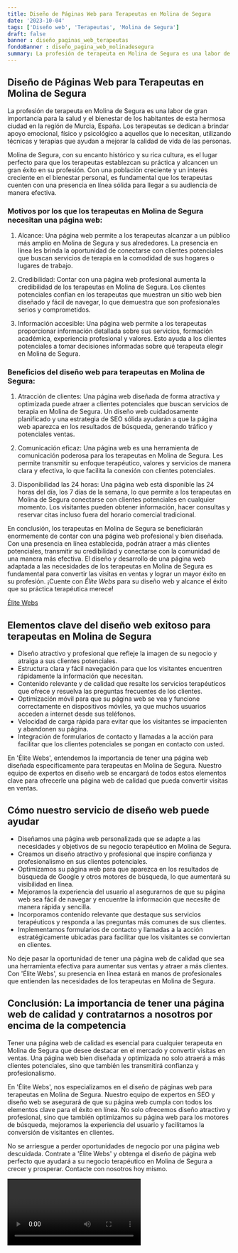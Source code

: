```yaml
---
title: Diseño de Páginas Web para Terapeutas en Molina de Segura
date: '2023-10-04'
tags: ['Diseño web', 'Terapeutas', 'Molina de Segura']
draft: false
banner : diseño_paginas_web_terapeutas
fondoBanner : diseño_pagina_web_molinadesegura
summary: La profesión de terapeuta en Molina de Segura es una labor de gran importancia para la salud y el bienestar de los habitantes de esta hermosa ciudad en la región de Murcia, España. Los terapeutas se dedican a brindar apoyo emocional, físico y psicológico a aquellos que lo necesitan, utilizando técnicas y terapias que ayudan a mejorar la calidad de vida de las personas.
---
```


## Diseño de Páginas Web para Terapeutas en Molina de Segura

La profesión de terapeuta en Molina de Segura es una labor de gran importancia para la salud y el bienestar de los habitantes de esta hermosa ciudad en la región de Murcia, España. Los terapeutas se dedican a brindar apoyo emocional, físico y psicológico a aquellos que lo necesitan, utilizando técnicas y terapias que ayudan a mejorar la calidad de vida de las personas.

Molina de Segura, con su encanto histórico y su rica cultura, es el lugar perfecto para que los terapeutas establezcan su práctica y alcancen un gran éxito en su profesión. Con una población creciente y un interés creciente en el bienestar personal, es fundamental que los terapeutas cuenten con una presencia en línea sólida para llegar a su audiencia de manera efectiva.

### Motivos por los que los terapeutas en Molina de Segura necesitan una página web:

1. Alcance: Una página web permite a los terapeutas alcanzar a un público más amplio en Molina de Segura y sus alrededores. La presencia en línea les brinda la oportunidad de conectarse con clientes potenciales que buscan servicios de terapia en la comodidad de sus hogares o lugares de trabajo.

2. Credibilidad: Contar con una página web profesional aumenta la credibilidad de los terapeutas en Molina de Segura. Los clientes potenciales confían en los terapeutas que muestran un sitio web bien diseñado y fácil de navegar, lo que demuestra que son profesionales serios y comprometidos.

3. Información accesible: Una página web permite a los terapeutas proporcionar información detallada sobre sus servicios, formación académica, experiencia profesional y valores. Esto ayuda a los clientes potenciales a tomar decisiones informadas sobre qué terapeuta elegir en Molina de Segura.

### Beneficios del diseño web para terapeutas en Molina de Segura:

1. Atracción de clientes: Una página web diseñada de forma atractiva y optimizada puede atraer a clientes potenciales que buscan servicios de terapia en Molina de Segura. Un diseño web cuidadosamente planificado y una estrategia de SEO sólida ayudarán a que la página web aparezca en los resultados de búsqueda, generando tráfico y potenciales ventas.

2. Comunicación eficaz: Una página web es una herramienta de comunicación poderosa para los terapeutas en Molina de Segura. Les permite transmitir su enfoque terapéutico, valores y servicios de manera clara y efectiva, lo que facilita la conexión con clientes potenciales.

3. Disponibilidad las 24 horas: Una página web está disponible las 24 horas del día, los 7 días de la semana, lo que permite a los terapeutas en Molina de Segura conectarse con clientes potenciales en cualquier momento. Los visitantes pueden obtener información, hacer consultas y reservar citas incluso fuera del horario comercial tradicional.

En conclusión, los terapeutas en Molina de Segura se beneficiarán enormemente de contar con una página web profesional y bien diseñada. Con una presencia en línea establecida, podrán atraer a más clientes potenciales, transmitir su credibilidad y conectarse con la comunidad de una manera más efectiva. El diseño y desarrollo de una página web adaptada a las necesidades de los terapeutas en Molina de Segura es fundamental para convertir las visitas en ventas y lograr un mayor éxito en su profesión. ¡Cuente con *Élite Webs* para su diseño web y alcance el éxito que su práctica terapéutica merece!

[Élite Webs](https://www.elitewebs.es/)

<GifSeo />

<Cta />

## Elementos clave del diseño web exitoso para terapeutas en Molina de Segura

- Diseño atractivo y profesional que refleje la imagen de su negocio y atraiga a sus clientes potenciales.
- Estructura clara y fácil navegación para que los visitantes encuentren rápidamente la información que necesitan.
- Contenido relevante y de calidad que resalte los servicios terapéuticos que ofrece y resuelva las preguntas frecuentes de los clientes.
- Optimización móvil para que su página web se vea y funcione correctamente en dispositivos móviles, ya que muchos usuarios acceden a internet desde sus teléfonos.
- Velocidad de carga rápida para evitar que los visitantes se impacienten y abandonen su página.
- Integración de formularios de contacto y llamadas a la acción para facilitar que los clientes potenciales se pongan en contacto con usted.

En 'Élite Webs', entendemos la importancia de tener una página web diseñada específicamente para terapeutas en Molina de Segura. Nuestro equipo de expertos en diseño web se encargará de todos estos elementos clave para ofrecerle una página web de calidad que pueda convertir visitas en ventas.

## Cómo nuestro servicio de diseño web puede ayudar

- Diseñamos una página web personalizada que se adapte a las necesidades y objetivos de su negocio terapéutico en Molina de Segura.
- Creamos un diseño atractivo y profesional que inspire confianza y profesionalismo en sus clientes potenciales.
- Optimizamos su página web para que aparezca en los resultados de búsqueda de Google y otros motores de búsqueda, lo que aumentará su visibilidad en línea.
- Mejoramos la experiencia del usuario al asegurarnos de que su página web sea fácil de navegar y encuentre la información que necesite de manera rápida y sencilla.
- Incorporamos contenido relevante que destaque sus servicios terapéuticos y responda a las preguntas más comunes de sus clientes.
- Implementamos formularios de contacto y llamadas a la acción estratégicamente ubicadas para facilitar que los visitantes se conviertan en clientes.

No deje pasar la oportunidad de tener una página web de calidad que sea una herramienta efectiva para aumentar sus ventas y atraer a más clientes. Con 'Élite Webs', su presencia en línea estará en manos de profesionales que entienden las necesidades de los terapeutas en Molina de Segura.

## Conclusión: La importancia de tener una página web de calidad y contratarnos a nosotros por encima de la competencia

Tener una página web de calidad es esencial para cualquier terapeuta en Molina de Segura que desee destacar en el mercado y convertir visitas en ventas. Una página web bien diseñada y optimizada no solo atraerá a más clientes potenciales, sino que también les transmitirá confianza y profesionalismo.

En 'Élite Webs', nos especializamos en el diseño de páginas web para terapeutas en Molina de Segura. Nuestro equipo de expertos en SEO y diseño web se asegurará de que su página web cumpla con todos los elementos clave para el éxito en línea. No solo ofrecemos diseño atractivo y profesional, sino que también optimizamos su página web para los motores de búsqueda, mejoramos la experiencia del usuario y facilitamos la conversión de visitantes en clientes.

No se arriesgue a perder oportunidades de negocio por una página web descuidada. Contrate a 'Élite Webs' y obtenga el diseño de página web perfecto que ayudará a su negocio terapéutico en Molina de Segura a crecer y prosperar. Contacte con nosotros hoy mismo.

<Video />

<CtaBot job='Terapeutas' city='Molina de Segura'/>

<Gmaps query='Molina de Segura+españa+maps' />